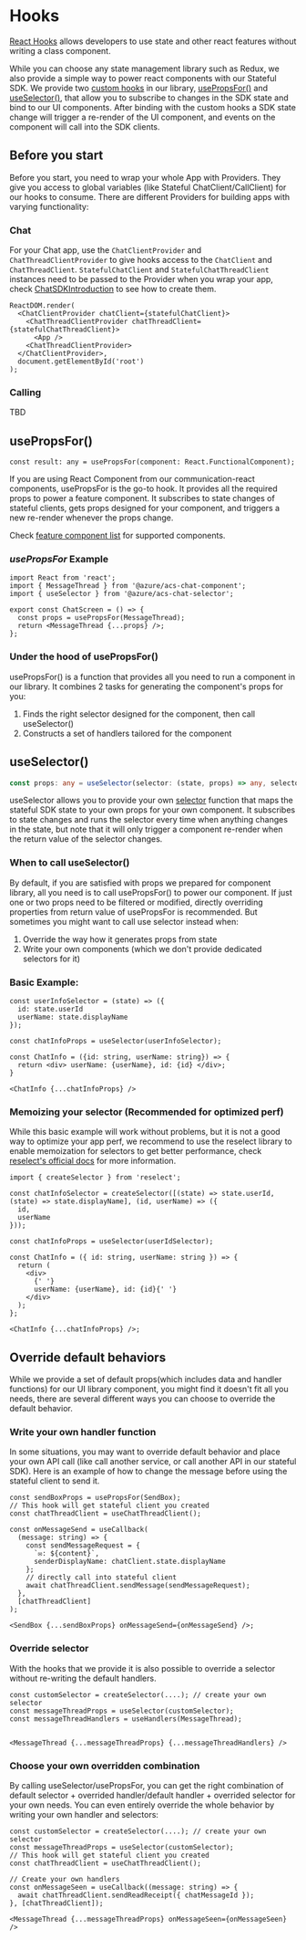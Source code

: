 
<Meta title="React Hooks" />

# Hooks

[React Hooks](https://reactjs.org/docs/hooks-intro.html) allows developers to use state and other react features without writing a class component.

While you can choose any state management library such as Redux, we also provide a simple way to power react components with our Stateful SDK. We provide two [custom hooks](https://reactjs.org/docs/hooks-custom.html) in our library, [usePropsFor()](#usePropsFor) and [useSelector()](#useSelector), that allow you to subscribe to changes in the SDK state and bind to our UI components. After binding with the custom hooks a SDK state change will trigger a re-render of the UI component, and events on the component will call into the SDK clients.

## Before you start

Before you start, you need to wrap your whole App with Providers. They give you access to global variables (like Stateful ChatClient/CallClient) for our hooks to consume. There are different Providers for building apps with varying functionality:

### Chat

For your Chat app, use the `ChatClientProvider` and `ChatThreadClientProvider` to give hooks access to the `ChatClient` and `ChatThreadClient`. `StatefulChatClient` and `StatefulChatThreadClient` instances need to be passed to the Provider when you wrap your app, check [ChatSDKIntroduction]() to see how to create them.

```tsx
ReactDOM.render(
  <ChatClientProvider chatClient={statefulChatClient}>
    <ChatThreadClientProvider chatThreadClient={statefulChatThreadClient}>
      <App />
    <ChatThreadClientProvider>
  </ChatClientProvider>,
  document.getElementById('root')
);
```

### Calling

TBD

## usePropsFor() <a name="usePropsFor"></a>

```tsx
const result: any = usePropsFor(component: React.FunctionalComponent);
```

If you are using React Component from our communication-react components, usePropsFor is the go-to hook. It provides all the required props to power a feature component. It subscribes to state changes of stateful clients, gets props designed for your component, and triggers a new re-render whenever the props change.

Check [feature component list]() for supported components.

### _usePropsFor_ Example 

```tsx
import React from 'react';
import { MessageThread } from '@azure/acs-chat-component';
import { useSelector } from '@azure/acs-chat-selector';

export const ChatScreen = () => {
  const props = usePropsFor(MessageThread);
  return <MessageThread {...props} />;
};
```

### Under the hood of usePropsFor()

usePropsFor() is a function that provides all you need to run a component in our library. It combines 2 tasks for generating the component's props for you:

1. Finds the right selector designed for the component, then call useSelector()
2. Constructs a set of handlers tailored for the component

## useSelector() <a name="useSelector"></a>

```ts
const props: any = useSelector(selector: (state, props) => any, selectorProps: any);
```

useSelector allows you to provide your own [selector]() function that maps the stateful SDK state to your own props for your own component. It subscribes to state changes and runs the selector every time when anything changes in the state, but note that it will only trigger a component re-render when the return value of the selector changes.

### When to call useSelector() 

By default, if you are satisfied with props we prepared for component library, all you need is to call usePropsFor() to power our component. If just one or two props need to be filtered or modified, directly overriding properties from return value of usePropsFor is recommended. But sometimes you might want to call use selector instead when:

1. Override the way how it generates props from state
2. Write your own components (which we don't provide dedicated selectors for it)

### Basic Example:

```tsx
const userInfoSelector = (state) => ({
  id: state.userId
  userName: state.displayName
});

const chatInfoProps = useSelector(userInfoSelector);

const ChatInfo = ({id: string, userName: string}) => {
  return <div> userName: {userName}, id: {id} </div>;
}

<ChatInfo {...chatInfoProps} />
```

### Memoizing your selector (Recommended for optimized perf)

While this basic example will work without problems, but it is not a good way to optimize your app perf, we recommend to use the reselect library to enable memoization for selectors to get better performance, check [reselect's official docs](https://redux-toolkit.js.org/api/createSelector#createselector) for more information.

```tsx
import { createSelector } from 'reselect';

const chatInfoSelector = createSelector([(state) => state.userId, (state) => state.displayName], (id, userName) => ({
  id,
  userName
}));

const chatInfoProps = useSelector(userIdSelector);

const ChatInfo = ({ id: string, userName: string }) => {
  return (
    <div>
      {' '}
      userName: {userName}, id: {id}{' '}
    </div>
  );
};

<ChatInfo {...chatInfoProps} />;
```

## Override default behaviors

While we provide a set of default props(which includes data and handler functions) for our UI library component, you might find it doesn't fit all you needs, there are several different ways you can choose to override the default behavior.

### Write your own handler function

In some situations, you may want to override default behavior and place your own API call (like call another service, or call another API in our stateful SDK). Here is an example of how to change the message before using the stateful client to send it.

```tsx
const sendBoxProps = usePropsFor(SendBox);
// This hook will get stateful client you created
const chatThreadClient = useChatThreadClient();

const onMessageSend = useCallback(
  (message: string) => {
    const sendMessageRequest = {
      `✉: ${content}`,
      senderDisplayName: chatClient.state.displayName
    };
    // directly call into stateful client
    await chatThreadClient.sendMessage(sendMessageRequest);
  },
  [chatThreadClient]
);

<SendBox {...sendBoxProps} onMessageSend={onMessageSend} />;
```

### Override selector

With the hooks that we provide it is also possible to override a selector without re-writing the default handlers.

```tsx
const customSelector = createSelector(....); // create your own selector
const messageThreadProps = useSelector(customSelector);
const messageThreadHandlers = useHandlers(MessageThread);


<MessageThread {...messageThreadProps} {...messageThreadHandlers} />
```

### Choose your own overridden combination

By calling useSelector/usePropsFor, you can get the right combination of default selector + overrided handler/default handler + overrided selector for your own needs. You can even entirely override the whole behavior by writing your own handler and selectors:

```tsx
const customSelector = createSelector(....); // create your own selector
const messageThreadProps = useSelector(customSelector);
// This hook will get stateful client you created
const chatThreadClient = useChatThreadClient();

// Create your own handlers
const onMessageSeen = useCallback((message: string) => {
  await chatThreadClient.sendReadReceipt({ chatMessageId });
}, [chatThreadClient]);

<MessageThread {...messageThreadProps} onMessageSeen={onMessageSeen} />
```
